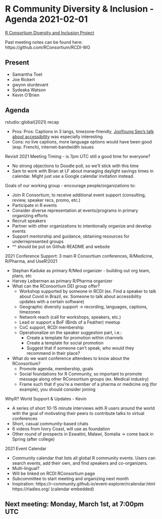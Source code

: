# R Community Diversity & Inclusion - Agenda 2021-02-01

[R Consortium Diversity and Inclusion Project](https://www.r-consortium.org/projects/r-community-diversity-and-inclusion)

Past meeting notes can be found here: https://github.com/RConsortium/RCDI-WG

## Present

- Samantha Toet
- Joe Rickert
- gwynn sturdevant
- Sydeaka Watson
- Kevin O’Brien

## Agenda

rstudio::global(2021) recap

- Pros: Pros: Captions in 3 langs, timezone-friendly, [JooYoung Seo’s talk about accessibility](https://rstudio.com/resources/rstudioglobal-2021/accessible-data-science-beyond-visual-models-non-visual-interactions-with-r-and-rstudio-packages/) was especially interesting 
- Cons: no live captions, more language options would have been good (esp. French), internet-bandwidth issues 

Revisit 2021 Meeting Timing - is 7pm UTC still a good time for everyone? 

- No strong objections to Doodle poll, so we'll stick with this time 
- Sam to work with Brian at LF about managing daylight savings times in calendar. Might just use a Google calendar invitation instead. 

Goals of our working group - encourage people/organizations to:

- Join R Consortium, to receive additional event support (consulting, review, speaker recs, promo, etc.)
- Participate in R events
- Consider diverse representation at events/programs in primary organizing efforts
- Recruit speakers
- Partner with other organizations to intentionally organize and develop events
- Support mentorship and guidance, obtaining resources for underrepresented groups
- ^^ should be put on Github README and website 

2021 Conference Support: 3 main R Consortium conferences, R/Medicine, R/Pharma, and UseR!2021

- Stephan Kaduke as primary R/Med organizer - building out org team, plans, etc
- Harvey Leiberman as primary R/Pharma organizer 
- What can the RConsortium DEI group offer?
  - Workshop supported by someone in RCDI (ex. Find a speaker to talk about Covid in Brazil, ex. Someone to talk about accessibility updates with a certain software)
  - Geographic diversity support -> recording, languages, captions, timezones
  - Network reach (call for workshops, speakers, etc.)
  - Lead or support a BoF (Birds of a Feather) meetup
  - CoC support, RCDI membership
  - Operationalize on the speaker suggestion part, i.e.:
    - Create a template for promotion within channels
    - Create a template for social promotion
    - Suggest that if someone can't speak, who would they recommend in their place? 
- What do we want conference attendees to know about the RConsortium?
  - Promote agenda, membership, goals
  - Social foundations for R Community, so important to promote message along other RConsortium groups (ex. Medical industry)
  - Frame such that if you’re a member of a pharma or medicine org (for example), you should consider joining

WhyR? World Support & Updates - Kevin

- A series of short 10-15 minute interviews with R users around the world with the goal of motivating their peers to contribute talks to virtual conferences
- Short, casual community-based chats
- 6 videos from Ivory Coast, will use as foundation
- Other round of prospects in Eswatini, Malawi, Somalia -> come back in Spring (after college)

2021 Event Calendar 

- Community calendar that lists all global R community events. Users can search events, add their own, and find speakers and co-organizers. 
- Multi-lingual? 
- Will be linked on RCDI RConsortium page 
- Subcommittee to start meeting and organizing next month 
- Inspiration: 
https://r-community.github.io/event-explorer/rcalendar.html
https://rladies.org/ (calendar embedded)

## Next meeting: Monday, March 1st, at 7:00pm UTC 